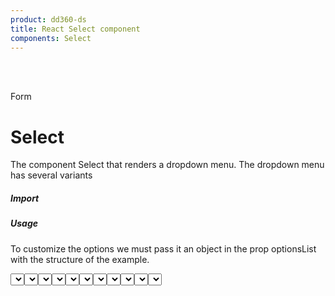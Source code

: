 ```yaml
---
product: dd360-ds
title: React Select component
components: Select
---
```


<br id='top' />
<br />

<Label>Form</Label>

# <span name="floating-nav">Select</span>

   The component Select that renders a dropdown menu. The dropdown menu has several variants

##### <span name="floating-nav">Import</span>

<WindowEditor codeString="import { Select } from 'dd360-ds'" />
<WindowEditor codeString="import Select from 'dd360-ds/Select'" />

##### <span name="floating-nav">Usage</span>

To customize the options we must pass it an object in the prop optionsList with the structure of the example.

<Container className="py-5 px-3 rounded-md my-6 bg-gray-100">
    <Select optionsList={{ A: {label: 'Select option', disabled: true}, B: { label: 'Option B' }, C: { label: 'Option C' } }} />
</Container>

<WindowEditor codeString="import { Select } from 'dd360-ds'

<Select optionsList={{ A: {label: 'Select option', disabled: true}, B: { label: 'Option B' }, C: { label: 'Option C' } }} />" />

##### <span name="floating-nav">Variants</span>

Select has the following variants: "default", "active", "success", "warning", "error" and "disabled".
By default it uses "default".

<Container className="py-5 px-3 rounded-md my-6 bg-gray-100">
    <Text className="block mb-2 mt-1">Default</Text>
    <Select variant="default" optionsList={{ A: {label: 'Select option', disabled: true}, B: { label: 'Option B' }, C: { label: 'Option C' } }} />
    <Text className="block mb-2 mt-1">Active</Text>
    <Select variant="active" optionsList={{ A: {label: 'Select option', disabled: true}, B: { label: 'Option B' }, C: { label: 'Option C' } }} />
    <Text className="block mb-2 mt-1">Success</Text>
    <Select variant="success" optionsList={{ A: {label: 'Select option', disabled: true}, B: { label: 'Option B' }, C: { label: 'Option C' } }} />
    <Text className="block mb-2 mt-1">Warning</Text>
    <Select variant="warning" optionsList={{ A: {label: 'Select option', disabled: true}, B: { label: 'Option B' }, C: { label: 'Option C' } }} />
    <Text className="block mb-2 mt-1">Error</Text>
    <Select variant="error" optionsList={{ A: {label: 'Select option', disabled: true}, B: { label: 'Option B' }, C: { label: 'Option C' } }} />
    <Text className="block mb-2 mt-1">Disabled</Text>
    <Select variant="disabled" optionsList={{ A: {label: 'Select option', disabled: true}, B: { label: 'Option B' }, C: { label: 'Option C' } }} />
</Container>

<WindowEditor codeString="import { Select } from 'dd360-ds'

 <Select variant='default' optionsList={{ A: {label: 'Select option', disabled: true}, B: { label: 'Option B' }, C: { label: 'Option C' } }} />
 <Select variant='active' optionsList={{ A: {label: 'Select option', disabled: true}, B: { label: 'Option B' }, C: { label: 'Option C' } }} />
 <Select variant='success' optionsList={{ A: {label: 'Select option', disabled: true}, B: { label: 'Option B' }, C: { label: 'Option C' } }} />
 <Select variant='success' optionsList={{ A: {label: 'Select option', disabled: true}, B: { label: 'Option B' }, C: { label: 'Option C' } }} />
 <Select variant='error' optionsList={{ A: {label: 'Select option', disabled: true}, B: { label: 'Option B' }, C: { label: 'Option C' } }} />
 <Select variant='disabled' optionsList={{ A: {label: 'Select option', disabled: true}, B: { label: 'Option B' }, C: { label: 'Option C' } }} />
" />

##### <span name="floating-nav">Label</span>

The label prop is used to add a label to the Select component. When the prop is provided, the label will appear above the dropdown menu.

<Container className="py-5 px-3 rounded-md my-6 bg-gray-100">
    <Select
        label='I am a label'
        optionsList={{ A: {label: 'Select option', disabled: true}, B: { label: 'Option B' }, C: { label: 'Option C' } }}
    />
</Container>

<WindowEditor codeString="import { Select } from 'dd360-ds'

<Select
    &nbsp;&nbsp;label='I am a label'
    &nbsp;&nbsp;optionsList={{ A: {label: 'Select option', disabled: true}, B: { label: 'Option B' }, C: { label: 'Option C' } }}
/>
" />

##### <span name="floating-nav">noBorders</span>

The noBorders prop is used to remove the border styling of the Select component. When the prop is provided, the component will appear without borders. 

<Container className="py-5 px-3 rounded-md my-6 bg-gray-100">
    <Select
        noBorders
        optionsList={{ A: {label: 'Select option', disabled: true}, B: { label: 'Option B' }, C: { label: 'Option C' } }}
    />
</Container>

<WindowEditor codeString="import { Select } from 'dd360-ds'

<Select
    &nbsp;&nbsp;noBorders
    &nbsp;&nbsp;optionsList={{ A: {label: 'Select option', disabled: true}, B: { label: 'Option B' }, C: { label: 'Option C' } }}
/>
" />


##### <span name="floating-nav">Select With Icon</span>

Use Select with an icon.

<Container className="py-5 px-3 rounded-md my-6 bg-gray-100">
    <Select
        startAdornment={<DynamicHeroIcon icon="AcademicCapIcon" className="text-blue-700 w-6" />}
        optionsList={{ A: {label: 'Select option', disabled: true}, B: { label: 'Option B' }, C: { label: 'Option C' } }}
    />
</Container>

<WindowEditor codeString="import { Select } from 'dd360-ds'

<Select
    &nbsp;&nbsp;startAdornment={<DynamicHeroIcon icon='AcademicCapIcon' className='text-blue-700 w-6' />}
    &nbsp;&nbsp;optionsList={{ A: {label: 'Select option', disabled: true}, B: { label: 'Option B' }, C: { label: 'Option C' } }}
/>
" />

##### <span name="floating-nav">isRequired</span>

With the prop <Tag text='isRequired' /> you can mark an select as required. Setting isRequired to true will add an asterisk (*) next to the entry to indicate that its completion is required. This functionality is especially useful for highlighting the need to fill in certain fields on forms or user interfaces.

<ContainerComponentDoc className="gap-y-2">
    <Select optionsList={{ A: {label: 'First Option'} }} isRequired label='This field is required' />
</ContainerComponentDoc>

<WindowEditor codeString="import { Select } from 'dd360-ds'

<Select optionsList={{ A: {label: 'First Option'} }} isRequired label='This field is required' />
" />

##### <span name="floating-nav">API Reference</span>

<CustomTableDocs
    dataTable={[
        { title: 'optionsList', default: null, types: ['ISelectOptions'], required: true },
        { title: 'variant', default: 'outlined', types: ['default', 'active', 'success', 'warning', 'error', 'disabled'] },
        { title: 'onChange', default: null, types: ['function'] },
        { title: 'onFocus', default: null, types: ['function'] },
        { title: 'onBlur', default: null, types: ['function'] },
        { title: 'startAdornment', default: null, types: ['ReactNode'] },
        { title: 'classNameAdornment', default: null, types: ['string'] },
        { title: 'fontSize', default: 'outlined', types: ['sm', 'base', 'lg', 'xl', '2xl', '3xl', '4xl', 'xs'] },
        { title: 'fontWeight', default: 'outlined', types: ['medium', 'light', 'normal', 'semibold', 'bold'] },
        { title: 'itemWidth', default: 'full', types: ['trimWithEllipsis' | 'fullWidth' | 'textWrap'] },
        { title: 'message', default: null, types: ['string'] },
        { title: 'noBorders', default: 'false', types: ['boolean'] },
        { title: 'rounded', default: 'none', types: ['none', 'sm', 'base', 'md', 'lg', 'xl', '2xl', '3xl', 'full'] },
        { title: 'label', default: null, types: ['string'] },
        { title: 'paddingX', default: null, types: ['string'] },
        { title: 'paddingY', default: null, types: ['string'] },
        { title: 'padding', default: '3', types: ['string'] },
        { title: 'isRequired', default: null, types: ['boolean'] }
    ]}
/>

<BackAndForwardController />
